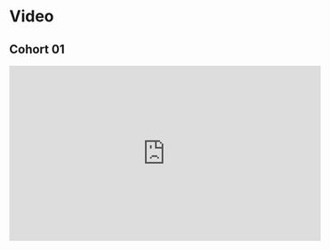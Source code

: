 # Video

## Cohort 01

<iframe width="560" height="315" src="https://www.youtube.com/embed/19WEgaDFPvQ" title="YouTube video player" frameborder="0" allow="accelerometer; autoplay; clipboard-write; encrypted-media; gyroscope; picture-in-picture" allowfullscreen></iframe>